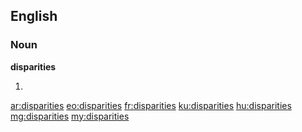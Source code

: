 ==English==

===Noun===
'''disparities'''

# {{plural of|disparity}}

[[ar:disparities]]
[[eo:disparities]]
[[fr:disparities]]
[[ku:disparities]]
[[hu:disparities]]
[[mg:disparities]]
[[my:disparities]]